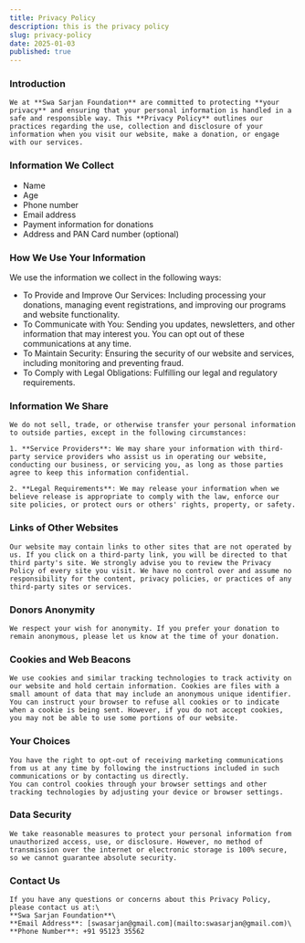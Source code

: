 ```yaml
---
title: Privacy Policy
description: this is the privacy policy
slug: privacy-policy
date: 2025-01-03
published: true
---
```


### Introduction

    We at **Swa Sarjan Foundation** are committed to protecting **your privacy** and ensuring that your personal information is handled in a safe and responsible way. This **Privacy Policy** outlines our practices regarding the use, collection and disclosure of your information when you visit our website, make a donation, or engage with our services.

### Information We Collect

-   Name
-   Age
-   Phone number
-   Email address
-   Payment information for donations
-   Address and PAN Card number (optional)

### How We Use Your Information

We use the information we collect in the following ways:

-   To Provide and Improve Our Services: Including processing your donations, managing event registrations, and improving our programs and website functionality.
-   To Communicate with You: Sending you updates, newsletters, and other information that may interest you. You can opt out of these communications at any time.
-   To Maintain Security: Ensuring the security of our website and services, including monitoring and preventing fraud.
-   To Comply with Legal Obligations: Fulfilling our legal and regulatory requirements.

### Information We Share

    We do not sell, trade, or otherwise transfer your personal information to outside parties, except in the following circumstances:

    1. **Service Providers**: We may share your information with third-party service providers who assist us in operating our website, conducting our business, or servicing you, as long as those parties agree to keep this information confidential.

    2. **Legal Requirements**: We may release your information when we believe release is appropriate to comply with the law, enforce our site policies, or protect ours or others' rights, property, or safety.

### **Links of Other Websites**

    Our website may contain links to other sites that are not operated by us. If you click on a third-party link, you will be directed to that third party's site. We strongly advise you to review the Privacy Policy of every site you visit. We have no control over and assume no responsibility for the content, privacy policies, or practices of any third-party sites or services.

### Donors Anonymity

    We respect your wish for anonymity. If you prefer your donation to remain anonymous, please let us know at the time of your donation.

### Cookies and Web Beacons

    We use cookies and similar tracking technologies to track activity on our website and hold certain information. Cookies are files with a small amount of data that may include an anonymous unique identifier. You can instruct your browser to refuse all cookies or to indicate when a cookie is being sent. However, if you do not accept cookies, you may not be able to use some portions of our website.

### Your Choices

    You have the right to opt-out of receiving marketing communications from us at any time by following the instructions included in such communications or by contacting us directly.
    You can control cookies through your browser settings and other tracking technologies by adjusting your device or browser settings.

### Data Security

    We take reasonable measures to protect your personal information from unauthorized access, use, or disclosure. However, no method of transmission over the internet or electronic storage is 100% secure, so we cannot guarantee absolute security.

### Contact Us

    If you have any questions or concerns about this Privacy Policy, please contact us at:\
    **Swa Sarjan Foundation**\
    **Email Address**: [swasarjan@gmail.com](mailto:swasarjan@gmail.com)\
    **Phone Number**: +91 95123 35562
